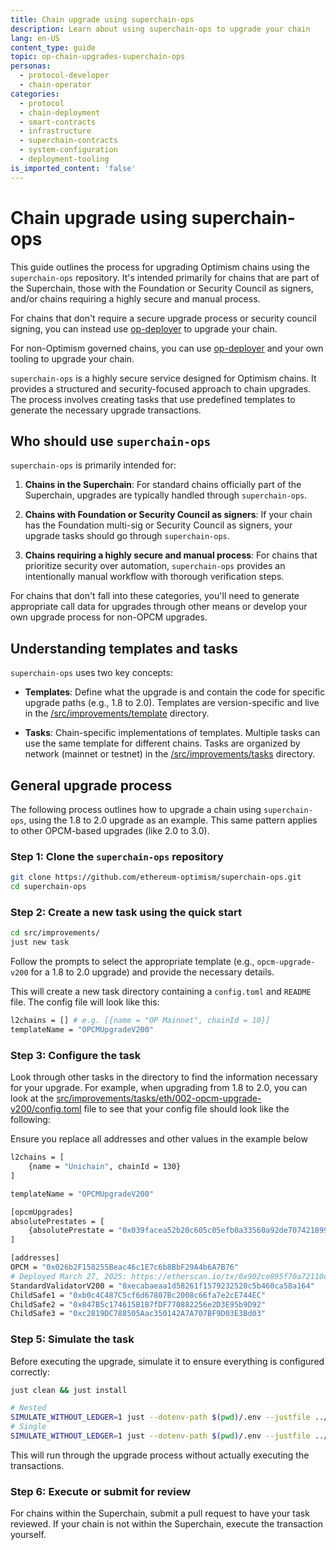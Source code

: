 ```yaml
---
title: Chain upgrade using superchain-ops
description: Learn about using superchain-ops to upgrade your chain
lang: en-US
content_type: guide
topic: op-chain-upgrades-superchain-ops
personas:
  - protocol-developer
  - chain-operator
categories:
  - protocol
  - chain-deployment
  - smart-contracts
  - infrastructure
  - superchain-contracts
  - system-configuration
  - deployment-tooling
is_imported_content: 'false'
---
```



# Chain upgrade using superchain-ops

This guide outlines the process for upgrading Optimism chains using the `superchain-ops` repository. It's intended primarily for chains that are part of the Superchain, those with the Foundation or Security Council as signers, and/or chains requiring a highly secure and manual process.

For chains that don't require a secure upgrade process or security council signing, you can instead use [op-deployer](/stack/smart-contracts/op-deployer-upgrade) to upgrade your chain.

For non-Optimism governed chains, you can use [op-deployer](/stack/smart-contracts/op-deployer-upgrade) and your own tooling to upgrade your chain.

`superchain-ops` is a highly secure service designed for Optimism chains. It provides a structured and security-focused approach to chain upgrades. The process involves creating tasks that use predefined templates to generate the necessary upgrade transactions.

## Who should use `superchain-ops`

`superchain-ops` is primarily intended for:

1.  **Chains in the Superchain**: For standard chains officially part of the Superchain, upgrades are typically handled through `superchain-ops`.

2.  **Chains with Foundation or Security Council as signers**: If your chain has the Foundation multi-sig or Security Council as signers, your upgrade tasks should go through `superchain-ops`.

3.  **Chains requiring a highly secure and manual process**: For chains that prioritize security over automation, `superchain-ops` provides an intentionally manual workflow with thorough verification steps.

For chains that don't fall into these categories, you'll need to generate appropriate call data for upgrades through other means or develop your own upgrade process for non-OPCM upgrades.

## Understanding templates and tasks

`superchain-ops` uses two key concepts:

*   **Templates**: Define what the upgrade is and contain the code for specific upgrade paths (e.g., 1.8 to 2.0). Templates are version-specific and live in the [/src/improvements/template](https://github.com/ethereum-optimism/superchain-ops/tree/main/src/improvements/template) directory.

*   **Tasks**: Chain-specific implementations of templates. Multiple tasks can use the same template for different chains. Tasks are organized by network (mainnet or testnet) in the [/src/improvements/tasks](https://github.com/ethereum-optimism/superchain-ops/tree/main/src/improvements/tasks) directory.

## General upgrade process

The following process outlines how to upgrade a chain using `superchain-ops`, using the 1.8 to 2.0 upgrade as an example. This same pattern applies to other OPCM-based upgrades (like 2.0 to 3.0).

### Step 1: Clone the `superchain-ops` repository

```bash
git clone https://github.com/ethereum-optimism/superchain-ops.git
cd superchain-ops
```

### Step 2: Create a new task using the quick start

```bash
cd src/improvements/
just new task
```

Follow the prompts to select the appropriate template (e.g., `opcm-upgrade-v200` for a 1.8 to 2.0 upgrade) and provide the necessary details.

This will create a new task directory containing a `config.toml` and `README` file. The config file will look like this:

```bash
l2chains = [] # e.g. [{name = "OP Mainnet", chainId = 10}]
templateName = "OPCMUpgradeV200"

```

### Step 3: Configure the task

Look through other tasks in the directory to find the information necessary for your upgrade. For example, when upgrading from 1.8 to 2.0, you can look at the [src/improvements/tasks/eth/002-opcm-upgrade-v200/config.toml](https://github.com/ethereum-optimism/superchain-ops/blob/main/src/improvements/tasks/eth/002-opcm-upgrade-v200/config.toml) file to see that your config file should look like the following:

<Callout>
  Ensure you replace all addresses and other values in the example below
</Callout>

```bash
l2chains = [
    {name = "Unichain", chainId = 130}
]

templateName = "OPCMUpgradeV200"

[opcmUpgrades]
absolutePrestates = [
    {absolutePrestate = "0x039facea52b20c605c05efb0a33560a92de7074218998f75bcdf61e8989cb5d9", chainId = 130},
]

[addresses]
OPCM = "0x026b2F158255Beac46c1E7c6b8BbF29A4b6A7B76"
# Deployed March 27, 2025: https://etherscan.io/tx/0x902ce895f70a72110d40c9a734a26380b2e27c370aae90721cdfa1ac972cfff8 
StandardValidatorV200 = "0xecabaeaa1d58261f1579232520c5b460ca58a164"
ChildSafe1 = "0xb0c4C487C5cf6d67807Bc2008c66fa7e2cE744EC"
ChildSafe2 = "0x847B5c174615B1B7fDF770882256e2D3E95b9D92"
ChildSafe3 = "0xc2819DC788505Aac350142A7A707BF9D03E3Bd03"
```

### Step 5: Simulate the task

Before executing the upgrade, simulate it to ensure everything is configured correctly:

```bash
just clean && just install
```

```bash
# Nested 
SIMULATE_WITHOUT_LEDGER=1 just --dotenv-path $(pwd)/.env --justfile ../../../nested.just simulate <foundation|council|chain-governor|child-safe-1|child-safe-2|child-safe-3>
# Single 
SIMULATE_WITHOUT_LEDGER=1 just --dotenv-path $(pwd)/.env --justfile ../../../single.just simulate
```

This will run through the upgrade process without actually executing the transactions.

### Step 6: Execute or submit for review

For chains within the Superchain, submit a pull request to have your task reviewed. If your chain is not within the Superchain, execute the transaction yourself.


